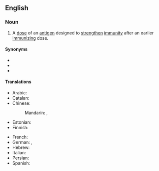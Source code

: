 ==English==

===Noun===
{{en-noun}}
# A [[dose]] of an [[antigen]] designed to [[strengthen]] [[immunity]] after an earlier [[immunizing]] dose.

====Synonyms====
* {{l|en|booster}}
* {{l|en|booster injection}}
* {{l|en|booster shot}}

====Translations====
{{trans-top|dose of an antigen designed to strengthen immunity after an earlier immunizing dose}}
* Arabic: {{t-needed|ar}}
* Catalan: {{t|ca|dosi de record|f}}
* Chinese:
*: Mandarin: {{t|cmn|加強劑量}}, {{t|cmn|加强剂量|tr=jiāqiáng jìliàng}}
* Estonian: {{t-check|et|lisaannus}}
* Finnish: {{t|fi|tehosterokotus}}
{{trans-mid}}
* French: {{t+|fr|rappel|m}}
* German: {{t|de|Wiederholungsimpfung|f}}, {{t|de|Auffrischungsimpfung|f}}
* Hebrew: {{t-needed|he}}
* Italian: {{t+|it|richiamo|m}}
* Persian: {{t|fa|دوز یادآور|tr=doz-e yâdâvar}}
* Spanish: {{t+|es|recuerdo|m}}
{{trans-bottom}}

{{c|en|Immunology}}